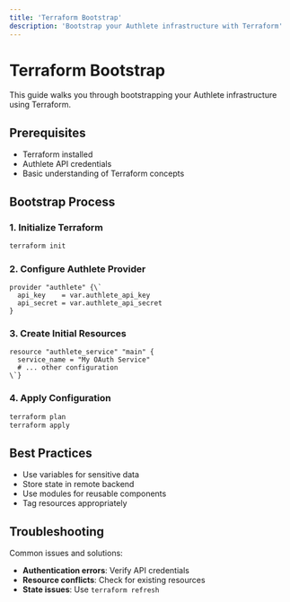 ```yaml
---
title: 'Terraform Bootstrap'
description: 'Bootstrap your Authlete infrastructure with Terraform'
---
```


# Terraform Bootstrap

This guide walks you through bootstrapping your Authlete infrastructure using Terraform.

## Prerequisites

- Terraform installed
- Authlete API credentials
- Basic understanding of Terraform concepts

## Bootstrap Process

### 1. Initialize Terraform

```bash
terraform init
```

### 2. Configure Authlete Provider

```hcl
provider "authlete" {\`
  api_key    = var.authlete_api_key
  api_secret = var.authlete_api_secret
}
```

### 3. Create Initial Resources

```hcl
resource "authlete_service" "main" {
  service_name = "My OAuth Service"
  # ... other configuration
\`}
```

### 4. Apply Configuration

```bash
terraform plan
terraform apply
```

## Best Practices

- Use variables for sensitive data
- Store state in remote backend
- Use modules for reusable components
- Tag resources appropriately

## Troubleshooting

Common issues and solutions:

- **Authentication errors**: Verify API credentials
- **Resource conflicts**: Check for existing resources
- **State issues**: Use `terraform refresh`
